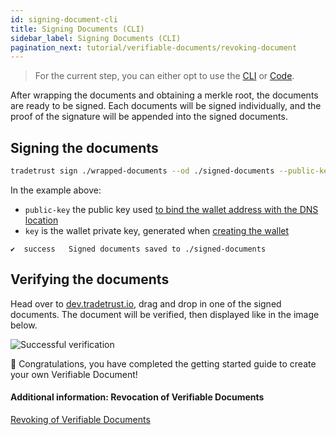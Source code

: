 ```yaml
---
id: signing-document-cli
title: Signing Documents (CLI)
sidebar_label: Signing Documents (CLI)
pagination_next: tutorial/verifiable-documents/revoking-document
---
```



<Flow />

> For the current step, you can either opt to use the [CLI](/docs/4.x/tutorial/verifiable-documents/signing-document/signing-document-cli) or [Code](/docs/4.x/tutorial/verifiable-documents/signing-document/signing-document-code).

After wrapping the documents and obtaining a merkle root, the documents are ready to be signed. Each documents will be signed individually, and the proof of the signature will be appended into the signed documents.

## Signing the documents

```bash
tradetrust sign ./wrapped-documents --od ./signed-documents --public-key did:ethr:0xaCc51f664D647C9928196c4e33D46fd98FDaA91D#controller --key 0x7b227ac59116f3eeb2b265422cf3cbfbd244c525961fb297eb52153ec62aa845
```

In the example above:

- `public-key` the public key used [to bind the wallet address with the DNS location](/docs/4.x/tutorial/verifiable-documents/dns#creating-temporary-dns-proof-with-cli)
- `key` is the wallet private key, generated when [creating the wallet](/docs/4.x/tutorial/prerequisites#wallet-creation)

```text
✔  success   Signed documents saved to ./signed-documents
```

## Verifying the documents

Head over to [dev.tradetrust.io](https://dev.tradetrust.io/verify), drag and drop in one of the signed documents. The document will be verified, then displayed like in the image below.

![Successful verification](/docs/tutorial/verifiable-documents/ethereum/signing-document/verifying.png)

🎉 Congratulations, you have completed the getting started guide to create your own Verifiable Document!

#### Additional information: Revocation of Verifiable Documents

[Revoking of Verifiable Documents](/docs/4.x/tutorial/verifiable-documents/revoking-document)
